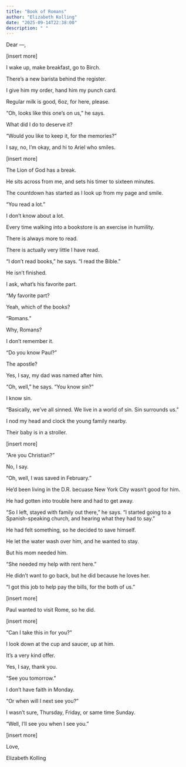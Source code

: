 ```yaml
---
title: "Book of Romans"
author: "Elizabeth Kolling"
date: "2025-09-14T22:38:00"
description: " "
---
```


Dear —, 

[insert more]

I wake up, make breakfast, go to Birch.

There’s a new barista behind the register.

I give him my order, hand him my punch card.

Regular milk is good, 6oz, for here, please.

"Oh, looks like this one's on us," he says. 

What did I do to deserve it?

"Would you like to keep it, for the memories?"

I say, no, I'm okay, and hi to Ariel who smiles.

[insert more]

The Lion of God has a break.

He sits across from me, and sets his timer to sixteen minutes.

The countdown has started as I look up from my page and smile. 

"You read a lot."

I don't know about a lot. 

Every time walking into a bookstore is an exercise in humility.

There is always more to read. 

There is actually very little I have read. 

"I don't read books," he says. "I read the Bible."

He isn't finished.

I ask, what's his favorite part.

"My favorite part?

Yeah, which of the books?

"Romans."

Why, Romans?

I don't remember it.

"Do you know Paul?"

The apostle?

Yes, I say, my dad was named after him.

"Oh, well," he says. "You know sin?"

I know sin.

"Basically, we've all sinned. We live in a world of sin. Sin surrounds us."

I nod my head and clock the young family nearby.

Their baby is in a stroller.

[insert more]

"Are you Christian?"

No, I say.

"Oh, well, I was saved in February."

He'd been living in the D.R. becuase New York City wasn't good for him.

He had gotten into trouble here and had to get away.

"So I left, stayed with family out there," he says. "I started going to a Spanish-speaking church, and hearing what they had to say."

He had felt something, so he decided to save himself. 

He let the water wash over him, and he wanted to stay.

But his mom needed him. 

"She needed my help with rent here."

He didn't want to go back, but he did because he loves her.

"I got this job to help pay the bills, for the both of us."

[insert more]

Paul wanted to visit Rome, so he did.

[insert more]

"Can I take this in for you?"

I look down at the cup and saucer, up at him.

It's a very kind offer.

Yes, I say, thank you.

"See you tomorrow."
 
I don't have faith in Monday.

"Or when will I next see you?"

I wasn't sure, Thursday, Friday, or same time Sunday. 

"Well, I'll see you when I see you." 

[insert more]

Love, 

Elizabeth Kolling
